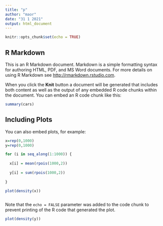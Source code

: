 ```yaml
---
title: "p"
author: "maor"
date: "31 1 2021"
output: html_document
---
```


```r
knitr::opts_chunk$set(echo = TRUE)
```

## R Markdown

This is an R Markdown document. Markdown is a simple formatting syntax for authoring HTML, PDF, and MS Word documents. For more details on using R Markdown see <http://rmarkdown.rstudio.com>.

When you click the **Knit** button a document will be generated that includes both content as well as the output of any embedded R code chunks within the document. You can embed an R code chunk like this:

```r
summary(cars)
```

## Including Plots

You can also embed plots, for example:

```r
x=rep(0,1000)
y=rep(0,1000)

for (i in seq_along(1:1000)) {
  
  x[i] = mean(rpois(1000,2))
  
  y[i] = sum(rpois(1000,2))
  
}

plot(density(x))



```

Note that the `echo = FALSE` parameter was added to the code chunk to prevent printing of the R code that generated the plot.

```r


plot(density(y))


```

